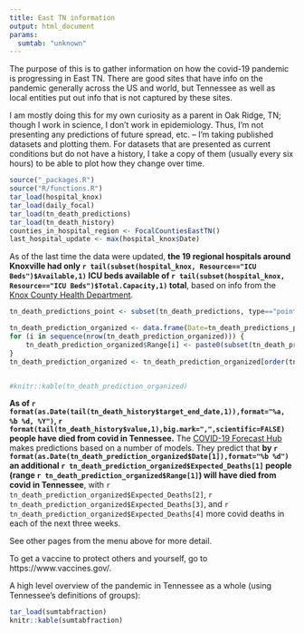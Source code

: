 ```yaml
---
title: East TN information
output: html_document
params:
  sumtab: "unknown"
---
```


The purpose of this is to gather information on how the covid-19 pandemic is progressing in East TN. There are good sites that have info on the pandemic generally across the US and world, but Tennessee as well as local entities put out info that is not captured by these sites. 

I am mostly doing this for my own curiosity as a parent in Oak Ridge, TN; though I work in science, I don't work in epidemiology. Thus, I'm not presenting any predictions of future spread, etc. -- I'm taking published datasets and plotting them. For datasets that are presented as current conditions but do not have a history, I take a copy of them (usually every six hours) to be able to plot how they change over time.

```r
source("_packages.R")
source("R/functions.R")
tar_load(hospital_knox)
tar_load(daily_focal)
tar_load(tn_death_predictions)
tar_load(tn_death_history)
counties_in_hospital_region <- FocalCountiesEastTN()
last_hospital_update <- max(hospital_knox$Date)
```

As of the last time the data were updated, **the 19 regional hospitals around Knoxville had only `r tail(subset(hospital_knox, Resource=="ICU Beds")$Available,1)` ICU beds available of `r tail(subset(hospital_knox, Resource=="ICU Beds")$Total.Capacity,1)` total**, based on info from the [Knox County Health Department](https://covid.knoxcountytn.gov/case-count.html).

```r
tn_death_predictions_point <- subset(tn_death_predictions, type=="point")

tn_death_prediction_organized <- data.frame(Date=tn_death_predictions_point$target_end_date,Expected_Deaths=tn_death_predictions_point$value, Range=rep(NA, nrow(tn_death_predictions_point)))
for (i in sequence(nrow(tn_death_prediction_organized))) {
	tn_death_prediction_organized$Range[i] <- paste0(subset(tn_death_predictions, quantile==0.025 & target_end_date== tn_death_prediction_organized$Date[i])$value, "-", subset(tn_death_predictions, quantile==0.975 & target_end_date== tn_death_prediction_organized$Date[i])$value)
}
tn_death_prediction_organized <- tn_death_prediction_organized[order(tn_death_prediction_organized$Date),]


#knitr::kable(tn_death_prediction_organized)
```

**As of `r format(as.Date(tail(tn_death_history$target_end_date,1)),format="%a, %b %d, %Y")`, `r format(tail(tn_death_history$value,1),big.mark=",",scientific=FALSE)` people have died from covid in Tennessee.** The [COVID-19 Forecast Hub](https://covid19forecasthub.org) makes predictions based on a number of models. They predict that **by `r format(as.Date(tn_death_prediction_organized$Date[1]),format="%b %d")` an additional `r tn_death_prediction_organized$Expected_Deaths[1]` people (range `r tn_death_prediction_organized$Range[1]`) will have died from covid in Tennessee**, with `r tn_death_prediction_organized$Expected_Deaths[2]`, `r tn_death_prediction_organized$Expected_Deaths[3]`, and `r tn_death_prediction_organized$Expected_Deaths[4]` more covid deaths in each of the next three weeks.

See other pages from the menu above for more detail.

To get a vaccine to protect others and yourself, go to https://www.vaccines.gov/.

A high level overview of the pandemic in Tennessee as a whole (using Tennessee's definitions of groups):

```r
tar_load(sumtabfraction)
knitr::kable(sumtabfraction)
```
